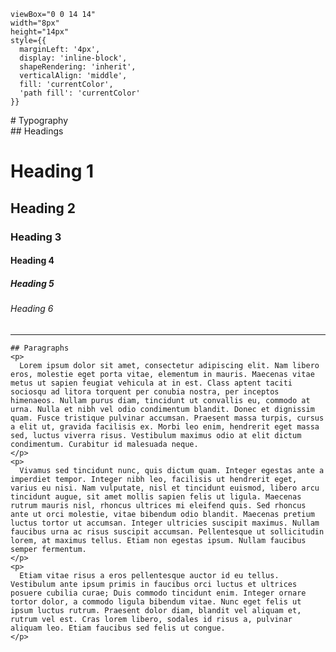 
    viewBox="0 0 14 14" 
    width="8px" 
    height="14px" 
    style={{ 
      marginLeft: '4px',
      display: 'inline-block',
      shapeRendering: 'inherit',
      verticalAlign: 'middle',
      fill: 'currentColor',
      'path fill': 'currentColor'
    }}
>
  <path d="m11.1 7.35-5.5 5.5a.5.5 0 0 1-.7-.7L10.04 7 4.9 1.85a.5.5 0 1 1 .7-.7l5.5 5.5c.2.2.2.5 0 .7Z" />
</svg>

<Meta title="Basic/Typography" />

<div className="sb-container">
  <div className='sb-section-title'>
    # Typography
  </div>
  <div className='sb-section sb-unstyled'>
    ## Headings
    <h1>Heading 1</h1>
    <h2>Heading 2</h2>
    <h3>Heading 3</h3>
    <h4>Heading 4</h4>
    <h5>Heading 5</h5>
    <h6>Heading 6</h6>
    <hr/>

    ## Paragraphs
    <p>
      Lorem ipsum dolor sit amet, consectetur adipiscing elit. Nam libero eros, molestie eget porta vitae, elementum in mauris. Maecenas vitae metus ut sapien feugiat vehicula at in est. Class aptent taciti sociosqu ad litora torquent per conubia nostra, per inceptos himenaeos. Nullam purus diam, tincidunt ut convallis eu, commodo at urna. Nulla et nibh vel odio condimentum blandit. Donec et dignissim quam. Fusce tristique pulvinar accumsan. Praesent massa turpis, cursus a elit ut, gravida facilisis ex. Morbi leo enim, hendrerit eget massa sed, luctus viverra risus. Vestibulum maximus odio at elit dictum condimentum. Curabitur id malesuada neque.
    </p>
    <p>
      Vivamus sed tincidunt nunc, quis dictum quam. Integer egestas ante a imperdiet tempor. Integer nibh leo, facilisis ut hendrerit eget, varius eu nisi. Nam vulputate, nisl et tincidunt euismod, libero arcu tincidunt augue, sit amet mollis sapien felis ut ligula. Maecenas rutrum mauris nisl, rhoncus ultrices mi eleifend quis. Sed rhoncus ante ut orci molestie, vitae bibendum odio blandit. Maecenas pretium luctus tortor ut accumsan. Integer ultricies suscipit maximus. Nullam faucibus urna ac risus suscipit accumsan. Pellentesque ut sollicitudin lorem, at maximus tellus. Etiam non egestas ipsum. Nullam faucibus semper fermentum.
    </p>
    <p>
      Etiam vitae risus a eros pellentesque auctor id eu tellus. Vestibulum ante ipsum primis in faucibus orci luctus et ultrices posuere cubilia curae; Duis commodo tincidunt enim. Integer ornare tortor dolor, a commodo ligula bibendum vitae. Nunc eget felis ut ipsum luctus rutrum. Praesent dolor diam, blandit vel aliquam et, rutrum vel est. Cras lorem libero, sodales id risus a, pulvinar aliquam leo. Etiam faucibus sed felis ut congue.
    </p>
  </div>
</div>
